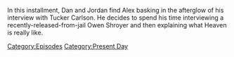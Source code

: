 {{DEFAULTSORT:
    #_EPISODE_0876:December 8, 2023
}}{{Episode
    | title           = December 8, 2023
    | caption         = Listen to this episode on [https://knowledgefight.libsyn.com/876-december-8-2023 Libsyn] [None Spotify], Read the [[Transcript/876: December 8, 2023|Unofficial Transcript]]
    | episodeNumber   = 876
    | length          = 02:16:35
    | airDate         = December 11, 2023
    | coverageDate    = December 8, 2023
    | episodeType     = [[:Category:Present Day|Present Day]]
    | appearance      = [[John Kerry]], [[Owen Shroyer]], [[Vladimir Putin]], [[Tucker Carlson]], [[Donald Trump]], [[Brian Stelter]]
    | previousEpisode = [[875: The Most Important Man In The World]]
    | nextEpisode     = [[877: A Philosophy For Curiosity]]
}}

{{Stub}}

In this installment, Dan and Jordan find Alex basking in the afterglow of his interview with Tucker Carlson. He decides to spend his time interviewing a recently-released-from-jail Owen Shroyer and then explaining what Heaven is really like.

[[Category:Episodes]]
[[Category:Present Day]]
